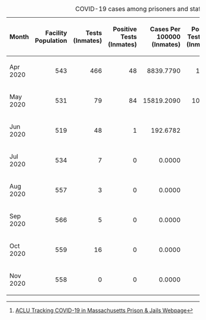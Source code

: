 {|class=wikitable
|+ COVID-19 cases among prisoners and staff as of 2020-11-22<ref>[https://data.aclum.org/sjc-12926-tracker/ ACLU Tracking COVID-19 in Massachusetts Prison &amp; Jails Webpage]</ref>
!width="4%"| Month
!align="right" width="10%"| Facility Population
!align="right" width="8%"| Tests (Inmates)
!align="right" width="13%"| Positive Tests (Inmates)
!align="right" width="14%"| Cases Per 100000 (Inmates)
!align="right" width="15%"| Positive Test Rate (Inmates)
!align="right" width="6%"| Staff Tested
!align="right" width="12%"| Positive Tests (Staff)
!align="right" width="11%"| Positive Rate (Staff)
!align="right" width="3%"| Deaths
|-
| Apr 2020
|align="right"| 543
|align="right"| 466
|align="right"| 48
|align="right"| 8839.7790
|align="right"| 10.3%
|align="right"| 44
|align="right"| 13
|align="right"| 30%
|align="right"| 0
|-
| May 2020
|align="right"| 531
|align="right"| 79
|align="right"| 84
|align="right"| 15819.2090
|align="right"| 106.3%
|align="right"| 0
|align="right"| 4
|align="right"| **
|align="right"| 0
|-
| Jun 2020
|align="right"| 519
|align="right"| 48
|align="right"| 1
|align="right"| 192.6782
|align="right"| 2.1%
|align="right"| 1
|align="right"| 0
|align="right"| 0%
|align="right"| 0
|-
| Jul 2020
|align="right"| 534
|align="right"| 7
|align="right"| 0
|align="right"| 0.0000
|align="right"| 0.0%
|align="right"| 2
|align="right"| 1
|align="right"| 50%
|align="right"| 5
|-
| Aug 2020
|align="right"| 557
|align="right"| 3
|align="right"| 0
|align="right"| 0.0000
|align="right"| 0.0%
|align="right"| 5
|align="right"| 0
|align="right"| 0%
|align="right"| 0
|-
| Sep 2020
|align="right"| 566
|align="right"| 5
|align="right"| 0
|align="right"| 0.0000
|align="right"| 0.0%
|align="right"| 0
|align="right"| 0
|align="right"| **
|align="right"| 0
|-
| Oct 2020
|align="right"| 559
|align="right"| 16
|align="right"| 0
|align="right"| 0.0000
|align="right"| 0.0%
|align="right"| 0
|align="right"| 0
|align="right"| **
|align="right"| 0
|-
| Nov 2020
|align="right"| 558
|align="right"| 0
|align="right"| 0
|align="right"| 0.0000
|align="right"| **
|align="right"| 0
|align="right"| 0
|align="right"| **
|align="right"| 0
|}

